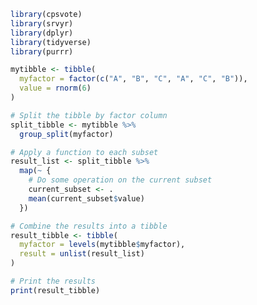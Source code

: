 ```r
library(cpsvote)
library(srvyr)
library(dplyr)
library(tidyverse)
library(purrr)
```

```r
mytibble <- tibble(
  myfactor = factor(c("A", "B", "C", "A", "C", "B")),
  value = rnorm(6)
)

# Split the tibble by factor column
split_tibble <- mytibble %>% 
  group_split(myfactor)

# Apply a function to each subset
result_list <- split_tibble %>% 
  map(~ {
    # Do some operation on the current subset
    current_subset <- .
    mean(current_subset$value)
  })

# Combine the results into a tibble
result_tibble <- tibble(
  myfactor = levels(mytibble$myfactor),
  result = unlist(result_list)
)

# Print the results
print(result_tibble)
```

